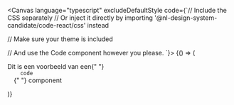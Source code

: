 
<Canvas language="typescript"
        excludeDefaultStyle
        code={`// Include the CSS separately
// Or inject it directly by importing '@nl-design-system-candidate/code-react/css' instead

// Make sure your theme is included

// And use the Code component however you please.
`}>
{() => (

<p>
  Dit is een voorbeeld van een{" "}
  <code dir="ltr" translate="no" class="nl-code">
    code
  </code>{" "}
  component
</p>
)}

</Canvas>
